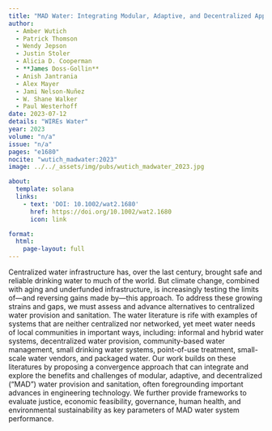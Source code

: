 ```yaml
---
title: "MAD Water: Integrating Modular, Adaptive, and Decentralized Approaches for Water Security in the Climate Change Era"
author:
  - Amber Wutich
  - Patrick Thomson
  - Wendy Jepson
  - Justin Stoler
  - Alicia D. Cooperman
  - **James Doss-Gollin**
  - Anish Jantrania
  - Alex Mayer
  - Jami Nelson-Nuñez
  - W. Shane Walker
  - Paul Westerhoff
date: 2023-07-12
details: "WIREs Water"
year: 2023
volume: "n/a"
issue: "n/a"
pages: "e1680"
nocite: "wutich_madwater:2023"
image: ../../_assets/img/pubs/wutich_madwater_2023.jpg

about:
  template: solana
  links:
    - text: 'DOI: 10.1002/wat2.1680'
      href: https://doi.org/10.1002/wat2.1680
      icon: link

format:
  html:
    page-layout: full
---
```


Centralized water infrastructure has, over the last century, brought safe and reliable drinking water to much of the world. But climate change, combined with aging and underfunded infrastructure, is increasingly testing the limits of—and reversing gains made by—this approach. To address these growing strains and gaps, we must assess and advance alternatives to centralized water provision and sanitation. The water literature is rife with examples of systems that are neither centralized nor networked, yet meet water needs of local communities in important ways, including: informal and hybrid water systems, decentralized water provision, community-based water management, small drinking water systems, point-of-use treatment, small-scale water vendors, and packaged water. Our work builds on these literatures by proposing a convergence approach that can integrate and explore the benefits and challenges of modular, adaptive, and decentralized (“MAD”) water provision and sanitation, often foregrounding important advances in engineering technology. We further provide frameworks to evaluate justice, economic feasibility, governance, human health, and environmental sustainability as key parameters of MAD water system performance.

:::{#bibliography}
:::